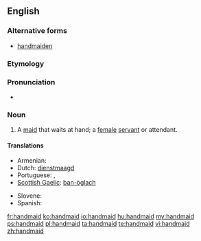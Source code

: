 ==English==

===Alternative forms===
* [[handmaiden]]

===Etymology===
{{compound|hand|maid}}

{{etystub}}

===Pronunciation===
* {{a|US}} {{IPA|/ˈhændˌmeɪd/}}

===Noun===
{{en-noun}}

# A [[maid]] that waits at hand; a [[female]] [[servant]] or attendant.

====Translations====
{{trans-top|maid that waits at hand}}
* Armenian: {{t-|hy|աղախին|tr=aġaxin}}
* Dutch: [[dienstmaagd]]
* Portuguese: {{t+|pt|empregada|f}},  {{t|pt|donzela|f}}
* [[Scottish Gaelic]]: [[ban-òglach]] {{f}}
{{trans-mid}}
* Slovene: {{t|sl|služkinja|f}}
* Spanish: {{t+|es|azafata}}
{{trans-bottom}}

[[fr:handmaid]]
[[ko:handmaid]]
[[io:handmaid]]
[[hu:handmaid]]
[[my:handmaid]]
[[ps:handmaid]]
[[pl:handmaid]]
[[ta:handmaid]]
[[te:handmaid]]
[[vi:handmaid]]
[[zh:handmaid]]